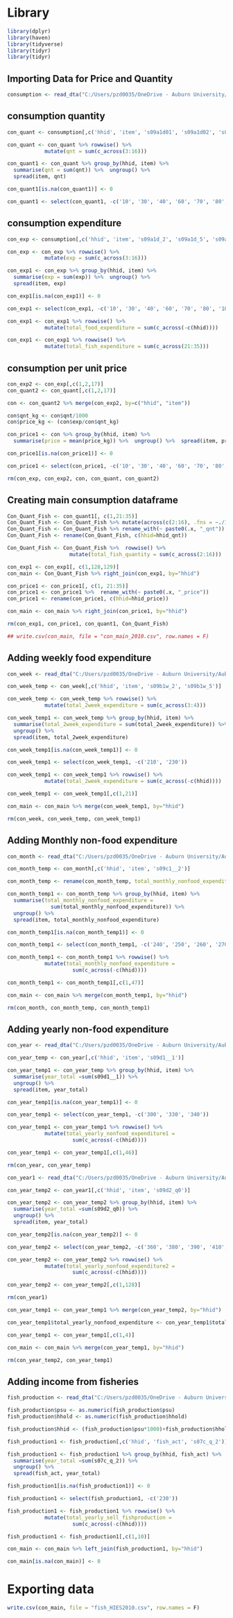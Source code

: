 
# Library

```r
library(dplyr)
library(haven)
library(tidyverse)
library(tidyr)
library(tidyr)
```


## Importing Data for Price and Quantity

```r
consumption <- read_dta("C:/Users/pzd0035/OneDrive - Auburn University/Auburn/Research/Collaboration/TxState_BAU/Data/HIES-Data-2010-20210719T073920Z-001/HIES-Data-2010/HIES-2010-STATA/section 9_HIES 2010/section 9A.dta")
```


## consumption quantity

```r
con_quant <- consumption[,c('hhid', 'item', 's09a1d01', 's09a1d02', 's09a1d03', 's09a1d04', 's09a1d05', 's09a1d06', 's09a1d07', 's09a1d08', 's09a1d09', 's09a1d10', 's09a1d11', 's09a1d12', 's09a1d13', 's09a1d14')]

con_quant <- con_quant %>% rowwise() %>% 
            mutate(qnt = sum(c_across(3:16)))

con_quant1 <- con_quant %>% group_by(hhid, item) %>% 
  summarise(qnt = sum(qnt)) %>%  ungroup() %>%  
  spread(item, qnt)

con_quant1[is.na(con_quant1)] <- 0

con_quant1 <- select(con_quant1, -c('10', '30', '40', '60', '70', '80', '100', '110', '120', '130', '150', '160', '170', '180', '200'))
```

## consumption expenditure

```r
con_exp <- consumption[,c('hhid', 'item', 's09a1d_2', 's09a1d_5', 's09a1d_8', 's09a1_11', 's09a1_14', 's09a1_17', 's09a1_20', 's09a1_23', 's09a1_26', 's09a1_29', 's09a1_32', 's09a1_35', 's09a1_38', 's09a1_41')]

con_exp <- con_exp %>% rowwise() %>% 
            mutate(exp = sum(c_across(3:16)))

con_exp1 <- con_exp %>% group_by(hhid, item) %>% 
  summarise(exp = sum(exp)) %>%  ungroup() %>%  
  spread(item, exp)

con_exp1[is.na(con_exp1)] <- 0

con_exp1 <- select(con_exp1, -c('10', '30', '40', '60', '70', '80', '100', '110', '120', '130', '150', '160', '170', '180', '200'))

con_exp1 <- con_exp1 %>% rowwise() %>% 
            mutate(total_food_expenditure = sum(c_across(-c(hhid))))

con_exp1 <- con_exp1 %>% rowwise() %>% 
            mutate(total_fish_expenditure = sum(c_across(21:35)))
```


## consumption per unit price

```r
con_exp2 <- con_exp[,c(1,2,17)]
con_quant2 <- con_quant[,c(1,2,17)]

con <- con_quant2 %>% merge(con_exp2, by=c("hhid", "item"))

con$qnt_kg <- con$qnt/1000
con$price_kg <- (con$exp/con$qnt_kg)

con_price1 <- con %>% group_by(hhid, item) %>% 
  summarise(price = mean(price_kg)) %>%  ungroup() %>%  spread(item, price)

con_price1[is.na(con_price1)] <- 0

con_price1 <- select(con_price1, -c('10', '30', '40', '60', '70', '80', '100', '110', '120', '130', '150', '160', '170', '180', '200'))

rm(con_exp, con_exp2, con, con_quant, con_quant2)
```


## Creating main consumption dataframe

```r
Con_Quant_Fish <- con_quant1[, c(1,21:35)]
Con_Quant_Fish <- Con_Quant_Fish %>% mutate(across(c(2:16), .fns = ~./1000))
Con_Quant_Fish <- Con_Quant_Fish %>% rename_with(~ paste0(.x, "_qnt"))
Con_Quant_Fish <- rename(Con_Quant_Fish, c(hhid=hhid_qnt))

Con_Quant_Fish <- Con_Quant_Fish %>%  rowwise() %>% 
                    mutate(total_fish_quantity = sum(c_across(2:16)))
```


```r
con_exp1 <- con_exp1[, c(1,128,129)]
con_main <- Con_Quant_Fish %>% right_join(con_exp1, by="hhid")
```

```r
con_price1 <- con_price1[, c(1, 21:35)]
con_price1 <- con_price1 %>%  rename_with(~ paste0(.x, "_price"))
con_price1 <- rename(con_price1, c(hhid=hhid_price))
```

```r
con_main <- con_main %>% right_join(con_price1, by="hhid")

rm(con_exp1, con_price1, con_quant1, Con_Quant_Fish)
```

```r
## write.csv(con_main, file = "con_main_2010.csv", row.names = F)
```


## Adding weekly food expenditure 

```r
con_week <- read_dta("C:/Users/pzd0035/OneDrive - Auburn University/Auburn/Research/Collaboration/TxState_BAU/Data/HIES-Data-2010-20210719T073920Z-001/HIES-Data-2010/HIES-2010-STATA/section 9_HIES 2010/section 9B.dta")

con_week_temp <- con_week[,c('hhid', 'item', 's09b1w_2', 's09b1w_5')]

con_week_temp <- con_week_temp %>% rowwise() %>% 
            mutate(total_2week_expenditure = sum(c_across(3:4)))

con_week_temp1 <- con_week_temp %>% group_by(hhid, item) %>% 
  summarise(total_2week_expenditure = sum(total_2week_expenditure)) %>% 
  ungroup() %>%  
  spread(item, total_2week_expenditure)

con_week_temp1[is.na(con_week_temp1)] <- 0

con_week_temp1 <- select(con_week_temp1, -c('210', '230'))

con_week_temp1 <- con_week_temp1 %>% rowwise() %>% 
            mutate(total_2week_expenditure = sum(c_across(-c(hhid))))

con_week_temp1 <- con_week_temp1[,c(1,21)]

con_main <- con_main %>% merge(con_week_temp1, by="hhid")

rm(con_week, con_week_temp, con_week_temp1)
```


## Adding Monthly non-food expenditure

```r
con_month <- read_dta("C:/Users/pzd0035/OneDrive - Auburn University/Auburn/Research/Collaboration/TxState_BAU/Data/HIES-Data-2010-20210719T073920Z-001/HIES-Data-2010/HIES-2010-STATA/section 9_HIES 2010/section 9C.dta")

con_month_temp <- con_month[,c('hhid', 'item', 's09c1__2')]

con_month_temp <- rename(con_month_temp, total_monthly_nonfood_expenditure=s09c1__2)

con_month_temp1 <- con_month_temp %>% group_by(hhid, item) %>% 
  summarise(total_monthly_nonfood_expenditure =
              sum(total_monthly_nonfood_expenditure)) %>% 
  ungroup() %>%  
  spread(item, total_monthly_nonfood_expenditure)

con_month_temp1[is.na(con_month_temp1)] <- 0

con_month_temp1 <- select(con_month_temp1, -c('240', '250', '260', '270'))

con_month_temp1 <- con_month_temp1 %>% rowwise() %>% 
            mutate(total_monthly_nonfood_expenditure =
                     sum(c_across(-c(hhid))))

con_month_temp1 <- con_month_temp1[,c(1,47)]

con_main <- con_main %>% merge(con_month_temp1, by="hhid")

rm(con_month, con_month_temp, con_month_temp1)
```


## Adding yearly non-food expenditure

```r
con_year <- read_dta("C:/Users/pzd0035/OneDrive - Auburn University/Auburn/Research/Collaboration/TxState_BAU/Data/HIES-Data-2010-20210719T073920Z-001/HIES-Data-2010/HIES-2010-STATA/section 9_HIES 2010/section 9D1.dta")

con_year_temp <- con_year[,c('hhid', 'item', 's09d1__1')]

con_year_temp1 <- con_year_temp %>% group_by(hhid, item) %>% 
  summarise(year_total =sum(s09d1__1)) %>% 
  ungroup() %>%  
  spread(item, year_total)

con_year_temp1[is.na(con_year_temp1)] <- 0

con_year_temp1 <- select(con_year_temp1, -c('300', '330', '340'))

con_year_temp1 <- con_year_temp1 %>% rowwise() %>% 
            mutate(total_yearly_nonfood_expenditure1 =
                     sum(c_across(-c(hhid))))

con_year_temp1 <- con_year_temp1[,c(1,46)]

rm(con_year, con_year_temp)
```

```r
con_year1 <- read_dta("C:/Users/pzd0035/OneDrive - Auburn University/Auburn/Research/Collaboration/TxState_BAU/Data/HIES-Data-2010-20210719T073920Z-001/HIES-Data-2010/HIES-2010-STATA/section 9_HIES 2010/section 9D2-5.dta")

con_year_temp2 <- con_year1[,c('hhid', 'item', 's09d2_q0')]

con_year_temp2 <- con_year_temp2 %>% group_by(hhid, item) %>% 
  summarise(year_total =sum(s09d2_q0)) %>% 
  ungroup() %>%  
  spread(item, year_total)

con_year_temp2[is.na(con_year_temp2)] <- 0

con_year_temp2 <- select(con_year_temp2, -c('360', '380', '390', '410', '430', '450', '440', '470', '490', '520', '500', '510', '530', '550'))

con_year_temp2 <- con_year_temp2 %>% rowwise() %>% 
            mutate(total_yearly_nonfood_expenditure2 =
                     sum(c_across(-c(hhid))))

con_year_temp2 <- con_year_temp2[,c(1,128)]

rm(con_year1)
```

```r
con_year_temp1 <- con_year_temp1 %>% merge(con_year_temp2, by="hhid")

con_year_temp1$total_yearly_nonfood_expenditure <- con_year_temp1$total_yearly_nonfood_expenditure1 + con_year_temp1$total_yearly_nonfood_expenditure2

con_year_temp1 <- con_year_temp1[,c(1,4)]

con_main <- con_main %>% merge(con_year_temp1, by="hhid")

rm(con_year_temp2, con_year_temp1)
```


## Adding income from fisheries

```r
fish_production <- read_dta("C:/Users/pzd0035/OneDrive - Auburn University/Auburn/Research/Collaboration/TxState_BAU/Data/HIES-Data-2010-20210719T073920Z-001/HIES-Data-2010/HIES-2010-STATA/rt009.dta")

fish_production$psu <- as.numeric(fish_production$psu)
fish_production$hhold <- as.numeric(fish_production$hhold)

fish_production$hhid <- (fish_production$psu*1000)+fish_production$hhold

fish_production1 <- fish_production[,c('hhid', 'fish_act', 's07c_q_2')]

fish_production1 <- fish_production1 %>% group_by(hhid, fish_act) %>% 
  summarise(year_total =sum(s07c_q_2)) %>% 
  ungroup() %>%  
  spread(fish_act, year_total)

fish_production1[is.na(fish_production1)] <- 0

fish_production1 <- select(fish_production1, -c('230'))

fish_production1 <- fish_production1 %>% rowwise() %>% 
            mutate(total_yearly_sell_fishproduction =
                     sum(c_across(-c(hhid))))

fish_production1 <- fish_production1[,c(1,10)]

con_main <- con_main %>% left_join(fish_production1, by="hhid")

con_main[is.na(con_main)] <- 0
```

# Exporting data

```r
write.csv(con_main, file = "fish_HIES2010.csv", row.names = F)
```












